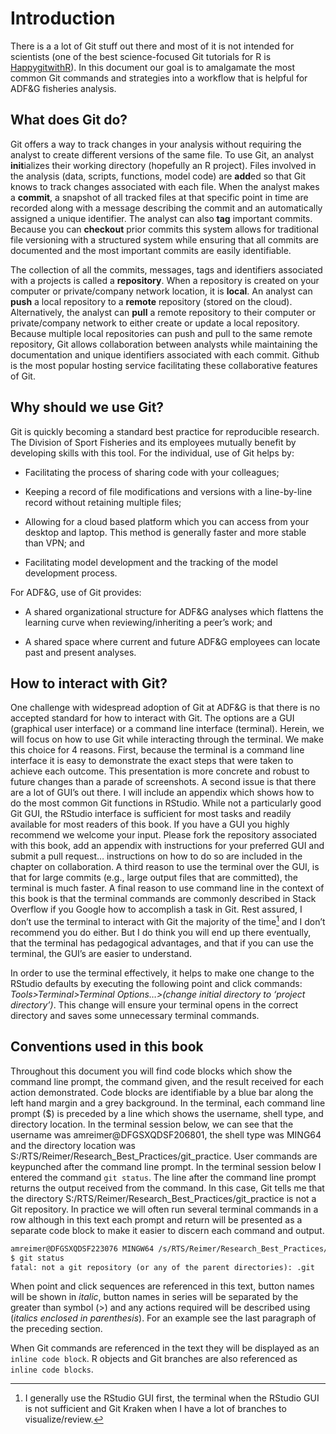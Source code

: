 # Introduction {#sec-intro}

There is a a lot of Git stuff out there and most of it is not intended for scientists (one of the best science-focused Git tutorials for R is [HappygitwithR](https://happygitwithr.com/)). In this document our goal is to amalgamate the most common Git commands and strategies into a workflow that is helpful for ADF&G fisheries analysis.

## What does Git do?

Git offers a way to track changes in your analysis without requiring the analyst to create different versions of the same file. To use Git, an analyst **init**ializes their working directory (hopefully an R project). Files involved in the analysis (data, scripts, functions, model code) are **add**ed so that Git knows to track changes associated with each file. When the analyst makes a **commit**, a snapshot of all tracked files at that specific point in time are recorded along with a message describing the commit and an automatically assigned a unique identifier. The analyst can also **tag** important commits. Because you can **checkout** prior commits this system allows for traditional file versioning with a structured system while ensuring that all commits are documented and the most important commits are easily identifiable.

The collection of all the commits, messages, tags and identifiers associated with a projects is called a **repository**. When a repository is created on your computer or private/company network location, it is **local**. An analyst can **push** a local repository to a **remote** repository (stored on the cloud). Alternatively, the analyst can **pull** a remote repository to their computer or private/company network to either create or update a local repository. Because multiple local repositories can push and pull to the same remote repository, Git allows collaboration between analysts while maintaining the documentation and unique identifiers associated with each commit. Github is the most popular hosting service facilitating these collaborative features of Git.

## Why should we use Git?

Git is quickly becoming a standard best practice for reproducible research. The Division of Sport Fisheries and its employees mutually benefit by developing skills with this tool. For the individual, use of Git helps by:

-   Facilitating the process of sharing code with your colleagues;

-   Keeping a record of file modifications and versions with a line-by-line record without retaining multiple files;

-   Allowing for a cloud based platform which you can access from your desktop and laptop. This method is generally faster and more stable than VPN; and

-   Facilitating model development and the tracking of the model development process.

For ADF&G, use of Git provides:

-   A shared organizational structure for ADF&G analyses which flattens the learning curve when reviewing/inheriting a peer's work; and

-   A shared space where current and future ADF&G employees can locate past and present analyses.

## How to interact with Git?

One challenge with widespread adoption of Git at ADF&G is that there is no accepted standard for how to interact with Git. The options are a GUI (graphical user interface) or a command line interface (terminal). Herein, we will focus on how to use Git while interacting through the terminal. We make this choice for 4 reasons. First, because the terminal is a command line interface it is easy to demonstrate the exact steps that were taken to achieve each outcome. This presentation is more concrete and robust to future changes than a parade of screenshots. A second issue is that there are a lot of GUI's out there. I will include an appendix which shows how to do the most common Git functions in RStudio. While not a particularly good Git GUI, the RStudio interface is sufficient for most tasks and readily available for most readers of this book. If you have a GUI you highly recommend we welcome your input. Please fork the repository associated with this book, add an appendix with instructions for your preferred GUI and submit a pull request... instructions on how to do so are included in the chapter on collaboration. A third reason to use the terminal over the GUI, is that for large commits (e.g., large output files that are committed), the terminal is much faster. A final reason to use command line in the context of this book is that the terminal commands are commonly described in Stack Overflow if you Google how to accomplish a task in Git. Rest assured, I don't use the terminal to interact with Git the majority of the time[^intro-1] and I don't recommend you do either. But I do think you will end up there eventually, that the terminal has pedagogical advantages, and that if you can use the terminal, the GUI's are easier to understand.

[^intro-1]: I generally use the RStudio GUI first, the terminal when the RStudio GUI is not sufficient and Git Kraken when I have a lot of branches to visualize/review.

In order to use the terminal effectively, it helps to make one change to the RStudio defaults by executing the following point and click commands: *Tools\>Terminal\>Terminal Options...\>(change initial directory to 'project directory')*. This change will ensure your terminal opens in the correct directory and saves some unnecessary terminal commands.

## Conventions used in this book

Throughout this document you will find code blocks which show the command line prompt, the command given, and the result received for each action demonstrated. Code blocks are identifiable by a blue bar along the left hand margin and a grey background. In the terminal, each command line prompt (\$) is preceded by a line which shows the username, shell type, and directory location. In the terminal session below, we can see that the username was amreimer\@DFGSXQDSF206801, the shell type was MING64 and the directory location was S:/RTS/Reimer/Research_Best_Practices/git_practice. User commands are keypunched after the command line prompt. In the terminal session below I entered the command `git status`. The line after the command line prompt returns the output received from the command. In this case, Git tells me that the directory S:/RTS/Reimer/Research_Best_Practices/git_practice is not a Git repository. In practice we will often run several terminal commands in a row although in this text each prompt and return will be presented as a separate code block to make it easier to discern each command and output.

```default
amreimer@DFGSXQDSF223076 MINGW64 /s/RTS/Reimer/Research_Best_Practices/git_practice
$ git status
fatal: not a git repository (or any of the parent directories): .git
```

When point and click sequences are referenced in this text, button names will be shown in *italic*, button names in series will be separated by the greater than symbol (\>) and any actions required will be described using (*italics* *enclosed in parenthesis*). For an example see the last paragraph of the preceding section.

When Git commands are referenced in the text they will be displayed as an `inline code block`. R objects and Git branches are also referenced as `inline code blocks`.
